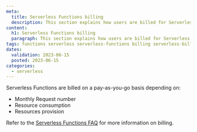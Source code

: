 ```yaml
---
meta:
  title: Serverless Functions billing
  description: This section explains how users are billed for Serverless Functions
content:
  h1: Serverless Functions billing
  paragraph: This section explains how users are billed for Serverless Functions
tags: functions serverless serverless-functions billing serverless-billing serverless-functions-billing
dates:
  validation: 2023-06-15
  posted: 2023-06-15
categories:
  - serverless
---
```


Serverless Functions are billed on a pay-as-you-go basis depending on: 

* Monthly Request number
* Resource consumption
* Resources provision

Refer to the [Serverless Functions FAQ](/faq/serverless-functions.mdx/#how-am-i-billed-for-serverless-functions) for more information on billing.
